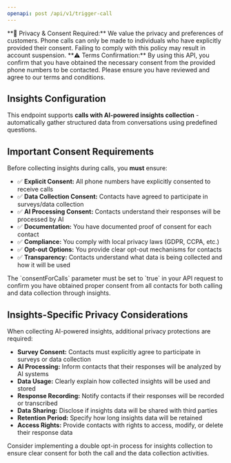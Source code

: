 ```yaml
---
openapi: post /api/v1/trigger-call
---
```


<Warning>
  **🚨 Privacy & Consent Required:** We value the privacy and preferences of customers. Phone calls can only be made to individuals who have explicitly provided their consent. Failing to comply with this policy may result in account suspension.
</Warning>

<Warning>
  **⚠️ Terms Confirmation:** By using this API, you confirm that you have obtained the necessary consent from the provided phone numbers to be contacted. Please ensure you have reviewed and agree to our terms and conditions.
</Warning>

## Insights Configuration

This endpoint supports **calls with AI-powered insights collection** - automatically gather structured data from conversations using predefined questions.

## Important Consent Requirements

Before collecting insights during calls, you **must** ensure:

- ✅ **Explicit Consent:** All phone numbers have explicitly consented to receive calls
- ✅ **Data Collection Consent:** Contacts have agreed to participate in surveys/data collection
- ✅ **AI Processing Consent:** Contacts understand their responses will be processed by AI
- ✅ **Documentation:** You have documented proof of consent for each contact
- ✅ **Compliance:** You comply with local privacy laws (GDPR, CCPA, etc.)
- ✅ **Opt-out Options:** You provide clear opt-out mechanisms for contacts
- ✅ **Transparency:** Contacts understand what data is being collected and how it will be used

<Note>
  The `consentForCalls` parameter must be set to `true` in your API request to confirm you have obtained proper consent from all contacts for both calling and data collection through insights.
</Note>

## Insights-Specific Privacy Considerations

When collecting AI-powered insights, additional privacy protections are required:

- **Survey Consent:** Contacts must explicitly agree to participate in surveys or data collection
- **AI Processing:** Inform contacts that their responses will be analyzed by AI systems
- **Data Usage:** Clearly explain how collected insights will be used and stored
- **Response Recording:** Notify contacts if their responses will be recorded or transcribed
- **Data Sharing:** Disclose if insights data will be shared with third parties
- **Retention Period:** Specify how long insights data will be retained
- **Access Rights:** Provide contacts with rights to access, modify, or delete their response data

<Tip>
  Consider implementing a double opt-in process for insights collection to ensure clear consent for both the call and the data collection activities.
</Tip>